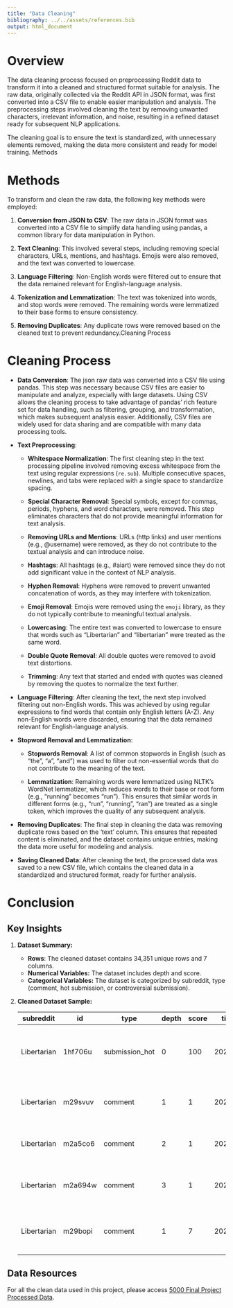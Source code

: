 ```yaml
---
title: "Data Cleaning"
bibliography: ../../assets/references.bib
output: html_document
---
```


# Overview

The data cleaning process focused on preprocessing Reddit data to transform it into a cleaned and structured format suitable for analysis. The raw data, originally collected via the Reddit API in JSON format, was first converted into a CSV file to enable easier manipulation and analysis. The preprocessing steps involved cleaning the text by removing unwanted characters, irrelevant information, and noise, resulting in a refined dataset ready for subsequent NLP applications.

The cleaning goal is to ensure the text is standardized, with unnecessary elements removed, making the data more consistent and ready for model training. Methods

# Methods

To transform and clean the raw data, the following key methods were employed:

1.  **Conversion from JSON to CSV**: The raw data in JSON format was converted into a CSV file to simplify data handling using pandas, a common library for data manipulation in Python.

2.  **Text Cleaning**: This involved several steps, including removing special characters, URLs, mentions, and hashtags. Emojis were also removed, and the text was converted to lowercase.

3.  **Language Filtering**: Non-English words were filtered out to ensure that the data remained relevant for English-language analysis.

4.  **Tokenization and Lemmatization**: The text was tokenized into words, and stop words were removed. The remaining words were lemmatized to their base forms to ensure consistency.

5.  **Removing Duplicates**: Any duplicate rows were removed based on the cleaned text to prevent redundancy.Cleaning Process

# Cleaning Process

-   **Data Conversion**: The json raw data was converted into a CSV file using pandas. This step was necessary because CSV files are easier to manipulate and analyze, especially with large datasets. Using CSV allows the cleaning process to take advantage of pandas' rich feature set for data handling, such as filtering, grouping, and transformation, which makes subsequent analysis easier. Additionally, CSV files are widely used for data sharing and are compatible with many data processing tools.

-   **Text Preprocessing**:

    -   **Whitespace Normalization**: The first cleaning step in the text processing pipeline involved removing excess whitespace from the text using regular expressions (`re.sub`). Multiple consecutive spaces, newlines, and tabs were replaced with a single space to standardize spacing.

    -   **Special Character Removal**: Special symbols, except for commas, periods, hyphens, and word characters, were removed. This step eliminates characters that do not provide meaningful information for text analysis.

    -   **Removing URLs and Mentions**: URLs (http links) and user mentions (e.g., \@username) were removed, as they do not contribute to the textual analysis and can introduce noise.

    -   **Hashtags**: All hashtags (e.g., #aiart) were removed since they do not add significant value in the context of NLP analysis.

    -   **Hyphen Removal**: Hyphens were removed to prevent unwanted concatenation of words, as they may interfere with tokenization.

    -   **Emoji Removal**: Emojis were removed using the `emoji` library, as they do not typically contribute to meaningful textual analysis.

    -   **Lowercasing**: The entire text was converted to lowercase to ensure that words such as "Libertarian" and "libertarian" were treated as the same word.

    -   **Double Quote Removal**: All double quotes were removed to avoid text distortions.

    -   **Trimming**: Any text that started and ended with quotes was cleaned by removing the quotes to normalize the text further.

-   **Language Filtering**: After cleaning the text, the next step involved filtering out non-English words. This was achieved by using regular expressions to find words that contain only English letters (A-Z). Any non-English words were discarded, ensuring that the data remained relevant for English-language analysis.

-   **Stopword Removal and Lemmatization**:

    -   **Stopwords Removal**: A list of common stopwords in English (such as "the", "a", "and") was used to filter out non-essential words that do not contribute to the meaning of the text.

    -   **Lemmatization**: Remaining words were lemmatized using NLTK's WordNet lemmatizer, which reduces words to their base or root form (e.g., "running" becomes "run"). This ensures that similar words in different forms (e.g., "run", "running", "ran") are treated as a single token, which improves the quality of any subsequent analysis.

-   **Removing Duplicates**: The final step in cleaning the data was removing duplicate rows based on the 'text' column. This ensures that repeated content is eliminated, and the dataset contains unique entries, making the data more useful for modeling and analysis.

-   **Saving Cleaned Data**: After cleaning the text, the processed data was saved to a new CSV file, which contains the cleaned data in a standardized and structured format, ready for further analysis.

# Conclusion

## Key Insights

1.  **Dataset Summary:**

    -   **Rows**: The cleaned dataset contains 34,351 unique rows and 7 columns.
    -   **Numerical Variables:** The dataset includes depth and score.
    -   **Categorical Variables:** The dataset is categorized by subreddit, type (comment, hot submission, or controversial submission).

2.  **Cleaned Dataset Sample:**

    | subreddit   | id      | type           | depth | score | time    | text                                              |
    |-------------|---------|----------------|-------|-------|---------|---------------------------------------------------|
    | Libertarian | 1hf706u | submission_hot | 0     | 100   | 2024/12 | road serfdom new libertarian economics dad let... |
    | Libertarian | m29svuv | comment        | 1     | 1     | 2024/12 | anything fredrich bastiat also good think stat... |
    | Libertarian | m2a5co6 | comment        | 2     | 1     | 2024/12 | libertarian arent exclusively anarchist           |
    | Libertarian | m2a694w | comment        | 3     | 1     | 2024/12 | true like socialist communist always saying fi... |
    | Libertarian | m29bopi | comment        | 1     | 7     | 2024/12 | yeah good favorite always recommend get starte... |

## Data Resources

For all the clean data used in this project, please access [5000 Final Project Processed Data](https://drive.google.com/drive/folders/1bQEzAYXcKR5Emn4FRmZiVDiXWgS3gAoJ?usp=drive_link).

# 
